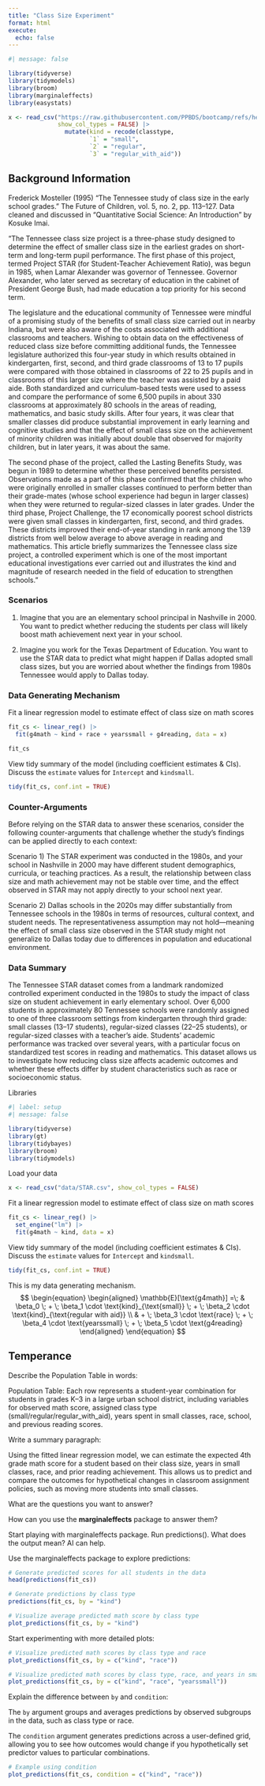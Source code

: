```yaml
---
title: "Class Size Experiment"
format: html
execute: 
  echo: false
---
```


```r
#| message: false

library(tidyverse)
library(tidymodels)
library(broom)
library(marginaleffects)
library(easystats)

x <- read_csv("https://raw.githubusercontent.com/PPBDS/bootcamp/refs/heads/master/_internal/data/STAR.csv",
              show_col_types = FALSE) |>
                mutate(kind = recode(classtype,
                       `1` = "small",
                       `2` = "regular",
                       `3` = "regular_with_aid"))
```

## Background Information

Frederick Mosteller (1995) “The Tennessee study of class size in the early school grades.” The Future of Children, vol. 5, no. 2, pp. 113–127. Data cleaned and discussed in "Quantitative Social Science: An Introduction" by Kosuke Imai.

"The Tennessee class size project is a three-phase study designed to determine the effect of smaller class size in the earliest grades on short-term and long-term pupil performance. The first phase of this project, termed Project STAR (for Student-Teacher Achievement Ratio), was begun in 1985, when Lamar Alexander was governor of Tennessee. Governor Alexander, who later served as secretary of education in the cabinet of President George Bush, had made education a top priority for his second term.

The legislature and the educational community of Tennessee were mindful of a promising study of the benefits of small class size carried out in nearby Indiana, but were also aware of the costs associated with additional classrooms and teachers. Wishing to obtain data on the effectiveness of reduced class size before committing additional funds, the Tennessee legislature authorized this four-year study in which results obtained in kindergarten, first, second, and third grade classrooms of 13 to 17 pupils were compared with those obtained in classrooms of 22 to 25 pupils and in classrooms of this larger size where the teacher was assisted by a paid aide. Both standardized and curriculum-based tests were used to assess and compare the performance of some 6,500 pupils in about 330 classrooms at approximately 80 schools in the areas of reading, mathematics, and basic study skills. After four years, it was clear that smaller classes did produce substantial improvement in early learning and cognitive studies and that the effect of small class size on the achievement of minority children was initially about double that observed for majority children, but in later years, it was about the same.

The second phase of the project, called the Lasting Benefits Study, was begun in 1989 to determine whether these perceived benefits persisted. Observations made as a part of this phase confirmed that the children who were originally enrolled in smaller classes continued to perform better than their grade-mates (whose school experience had begun in larger classes) when they were returned to regular-sized classes in later grades. Under the third phase, Project Challenge, the 17 economically poorest school districts were given small classes in kindergarten, first, second, and third grades. These districts improved their end-of-year standing in rank among the 139 districts from well below average to above average in reading and mathematics. This article briefly summarizes the Tennessee class size project, a controlled experiment which is one of the most important educational investigations ever carried out and illustrates the kind and magnitude of research needed in the field of education to strengthen schools."

### Scenarios

1) Imagine that you are an elementary school principal in Nashville in 2000. You want to predict whether reducing the students per class will likely boost math achievement next year in your school.

2) Imagine you work for the Texas Department of Education. You want to use the STAR data to predict what might happen if Dallas adopted small class sizes, but you are worried about whether the findings from 1980s Tennessee would apply to Dallas today.

<!-- AT: Check examples. -->

### Data Generating Mechanism

Fit a linear regression model to estimate effect of class size on math scores

```r
fit_cs <- linear_reg() |>
  fit(g4math ~ kind + race + yearssmall + g4reading, data = x)
```

```r
fit_cs
```

View tidy summary of the model (including coefficient estimates & CIs). Discuss the `estimate` values for `Intercept` and `kindsmall`. 

```r
tidy(fit_cs, conf.int = TRUE)
```


### Counter-Arguments

Before relying on the STAR data to answer these scenarios, consider the following counter-arguments that challenge whether the study’s findings can be applied directly to each context:

Scenario 1) The STAR experiment was conducted in the 1980s, and your school in Nashville in 2000 may have different student demographics, curricula, or teaching practices. As a result, the relationship between class size and math achievement may not be stable over time, and the effect observed in STAR may not apply directly to your school next year.

Scenario 2) Dallas schools in the 2020s may differ substantially from Tennessee schools in the 1980s in terms of resources, cultural context, and student needs. The representativeness assumption may not hold—meaning the effect of small class size observed in the STAR study might not generalize to Dallas today due to differences in population and educational environment.

### Data Summary

  The Tennessee STAR dataset comes from a landmark randomized controlled experiment conducted in the 1980s to study the impact of class size on student achievement in early elementary school. Over 6,000 students in approximately 80 Tennessee schools were randomly assigned to one of three classroom settings from kindergarten through third grade: small classes (13–17 students), regular-sized classes (22–25 students), or regular-sized classes with a teacher’s aide. Students’ academic performance was tracked over several years, with a particular focus on standardized test scores in reading and mathematics. This dataset allows us to investigate how reducing class size affects academic outcomes and whether these effects differ by student characteristics such as race or socioeconomic status.

Libraries
```r
#| label: setup
#| message: false

library(tidyverse)
library(gt)
library(tidybayes)
library(broom)
library(tidymodels)
```


Load your data

```r
x <- read_csv("data/STAR.csv", show_col_types = FALSE)
```

Fit a linear regression model to estimate effect of class size on math scores

```r
fit_cs <- linear_reg() |>
  set_engine("lm") |>
  fit(g4math ~ kind, data = x)
```

View tidy summary of the model (including coefficient estimates & CIs). Discuss the `estimate` values for `Intercept` and `kindsmall`. 

```r
tidy(fit_cs, conf.int = TRUE)
```

This is my data generating mechanism. 
$$
\begin{equation}
\begin{aligned}
\mathbb{E}[\text{g4math}] =\; & \beta_0 
\; + \; \beta_1 \cdot \text{kind}_{\text{small}}
\; + \; \beta_2 \cdot \text{kind}_{\text{regular with aid}} \\
& + \; \beta_3 \cdot \text{race}
\; + \; \beta_4 \cdot \text{yearssmall}
\; + \; \beta_5 \cdot \text{g4reading}
\end{aligned}
\end{equation}
$$


## Temperance

Describe the Population Table in words:

Population Table:
Each row represents a student-year combination for students in grades K–3 in a large urban school district, including variables for observed math score, assigned class type (small/regular/regular_with_aid), years spent in small classes, race, school, and previous reading scores.

Write a summary paragraph:

Using the fitted linear regression model, we can estimate the expected 4th grade math score for a student based on their class size, years in small classes, race, and prior reading achievement. This allows us to predict and compare the outcomes for hypothetical changes in classroom assignment policies, such as moving more students into small classes.

What are the questions you want to answer?

How can you use the **marginaleffects** package to answer them?

Start playing with marginaleffects package. Run predictions(). What does the output mean? AI can help.


Use the marginaleffects package to explore predictions:

```r
# Generate predicted scores for all students in the data
head(predictions(fit_cs))
```

```r
# Generate predictions by class type
predictions(fit_cs, by = "kind")
```

```r
# Visualize average predicted math score by class type
plot_predictions(fit_cs, by = "kind")
```

Start experimenting with more detailed plots:

```r
# Visualize predicted math scores by class type and race
plot_predictions(fit_cs, by = c("kind", "race"))
```

```r
# Visualize predicted math scores by class type, race, and years in small class
plot_predictions(fit_cs, by = c("kind", "race", "yearssmall"))
```

Explain the difference between `by` and `condition`:

The `by` argument groups and averages predictions by observed subgroups in the data, such as class type or race.

The `condition` argument generates predictions across a user-defined grid, allowing you to see how outcomes would change if you hypothetically set predictor values to particular combinations.

```r
# Example using condition
plot_predictions(fit_cs, condition = c("kind", "race"))
```

